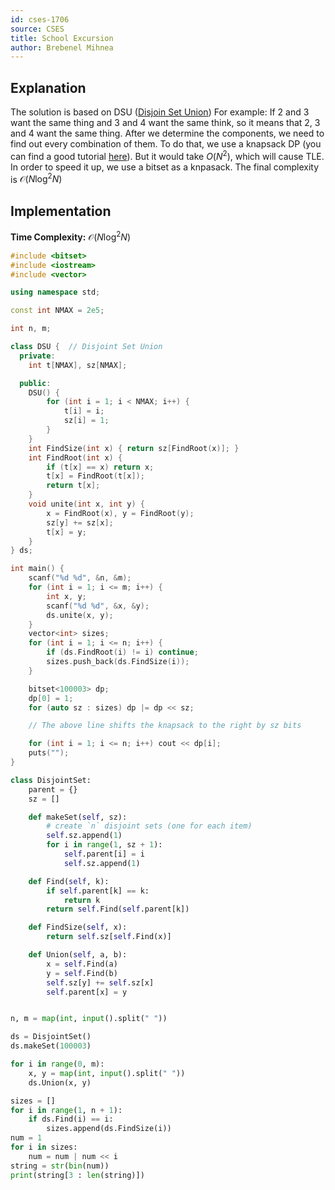 ```yaml
---
id: cses-1706
source: CSES
title: School Excursion
author: Brebenel Mihnea
---
```


## Explanation

The solution is based on DSU ([Disjoin Set Union](https://usaco.guide/gold/dsu?lang=cpp))
For example: If 2 and 3 want  the same thing and 3 and 4 want the same think, so it means that 2, 3 and 4 want the same thing. After we determine the components, we need to find out every combination of them. To do that, we use a knapsack DP (you can find a good tutorial [here](https://usaco.guide/gold/knapsack?lang=cpp)). But it would take $O(N ^ 2)$, which will cause TLE. In order to speed it up, we use a bitset as a knpasack. The final complexity is $\mathcal{O}(N\log^2N)$

## Implementation

**Time Complexity:** $\mathcal{O}(N\log^2N)$

<LanguageSection>
<CPPSection>

```cpp
#include <bitset>
#include <iostream>
#include <vector>

using namespace std;

const int NMAX = 2e5;

int n, m;

class DSU {  // Disjoint Set Union
  private:
	int t[NMAX], sz[NMAX];

  public:
	DSU() {
		for (int i = 1; i < NMAX; i++) {
			t[i] = i;
			sz[i] = 1;
		}
	}
	int FindSize(int x) { return sz[FindRoot(x)]; }
	int FindRoot(int x) {
		if (t[x] == x) return x;
		t[x] = FindRoot(t[x]);
		return t[x];
	}
	void unite(int x, int y) {
		x = FindRoot(x), y = FindRoot(y);
		sz[y] += sz[x];
		t[x] = y;
	}
} ds;

int main() {
	scanf("%d %d", &n, &m);
	for (int i = 1; i <= m; i++) {
		int x, y;
		scanf("%d %d", &x, &y);
		ds.unite(x, y);
	}
	vector<int> sizes;
	for (int i = 1; i <= n; i++) {
		if (ds.FindRoot(i) != i) continue;
		sizes.push_back(ds.FindSize(i));
	}

	bitset<100003> dp;
	dp[0] = 1;
	for (auto sz : sizes) dp |= dp << sz;

	// The above line shifts the knapsack to the right by sz bits

	for (int i = 1; i <= n; i++) cout << dp[i];
	puts("");
}
```

</CPPSection>
<PySection>

```py
class DisjointSet:
	parent = {}
	sz = []

	def makeSet(self, sz):
		# create `n` disjoint sets (one for each item)
		self.sz.append(1)
		for i in range(1, sz + 1):
			self.parent[i] = i
			self.sz.append(1)

	def Find(self, k):
		if self.parent[k] == k:
			return k
		return self.Find(self.parent[k])

	def FindSize(self, x):
		return self.sz[self.Find(x)]

	def Union(self, a, b):
		x = self.Find(a)
		y = self.Find(b)
		self.sz[y] += self.sz[x]
		self.parent[x] = y


n, m = map(int, input().split(" "))

ds = DisjointSet()
ds.makeSet(100003)

for i in range(0, m):
	x, y = map(int, input().split(" "))
	ds.Union(x, y)

sizes = []
for i in range(1, n + 1):
	if ds.Find(i) == i:
		sizes.append(ds.FindSize(i))
num = 1
for i in sizes:
	num = num | num << i
string = str(bin(num))
print(string[3 : len(string)])
```

</PySection>
</LanguageSection>
